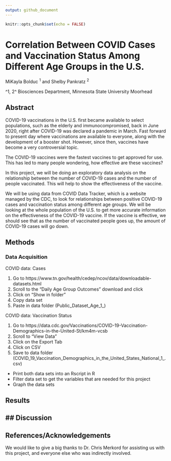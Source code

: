 ```yaml
---
output: github_document
---
```


```r
knitr::opts_chunk$set(echo = FALSE)
```

# Correlation Between COVID Cases and Vaccination Status Among Different Age Groups in the U.S.

MiKayla Bolduc ^1^ and Shelby Pankratz ^2^

^1, 2^ Biosciences Department, Minnesota State University Moorhead

## Abstract

COVID-19 vaccinations in the U.S. first became available to select populations, such as the elderly and immunocompromised, back in June 2020, right after COVID-19 was declared a pandemic in March. Fast forward to present day where vaccinations are available to everyone, along with the development of a booster shot. However, since then, vaccines have become a very controversial topic. 

The COVID-19 vaccines were the fastest vaccines to get approved for use. This has led to many people wondering, how effective are these vaccines?

In this project, we will be doing an exploratory data analysis on the relationship between the number of COVID-19 cases and the number of people vaccinated. This will help to show the effectiveness of the vaccine. 

We will be using data from COVID Data Tracker, which is a website managed by the CDC, to look for relationships between positive COVID-19 cases and vaccination status among different age groups. We will be looking at the whole population of the U.S. to get more accurate information on the effectiveness of the COVID-19 vaccine. If the vaccine is effective, we should see that as the number of vaccinated people goes up, the amount of COVID-19 cases will go down. 

## Methods

### Data Acquisition

COVID data: Cases

1.  Go to https://www.tn.gov/health/cedep/ncov/data/downloadable-datasets.html
2. Scroll to the "Daily Age Group Outcomes" download and click 
3. Click on "Show in folder"
4. Copy data set
5. Paste in data folder (Public_Dataset_Age_1_)

COVID data: Vaccination Status

1. Go to https://data.cdc.gov/Vaccinations/COVID-19-Vaccination-Demographics-in-the-United-St/km4m-vcsb
2. Scroll to "View Data"
3. Click on the Export Tab
4. Click on CSV
5. Save to data folder (COVID_19_Vaccination_Demographics_in_the_United_States_National_1_.csv)

- Print both data sets into an Rscript in R
- Filter data set to get the variables that are needed for this project
- Graph the data sets 

## Results


## Discussion
- 

## References/Acknowledgements
We would like to give a big thanks to Dr. Chris Merkord for assisting us with this project, and everyone else who was indirectly involved. 

